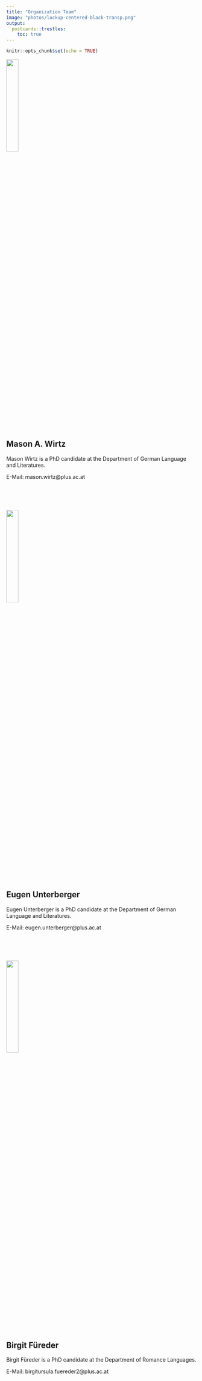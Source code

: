 ```yaml
---
title: "Organization Team"
image: "photos/lockup-centered-black-transp.png"
output:
  postcards::trestles:
    toc: true
---
```


```r
knitr::opts_chunk$set(echo = TRUE)
```




![](./photos/Mason_Picture.jpg){width=25%}

## Mason A. Wirtz

Mason Wirtz is a PhD candidate at the Department of German Language and Literatures. 

E-Mail: mason.wirtz@plus.ac.at

<br>
<br>
<br>



![](./photos/Eugen_Picture.jpg){width=25%}

## Eugen Unterberger

Eugen Unterberger is a PhD candidate at the Department of German Language and Literatures.

E-Mail: eugen.unterberger@plus.ac.at


<br>
<br>
<br>




![](./photos/Birgit_Picture.jpg){width=25%}

## Birgit Füreder

Birgit Füreder is a PhD candidate at the Department of Romance Languages. 

E-Mail: birgitursula.fuereder2@plus.ac.at


<br>
<br>
<br>
